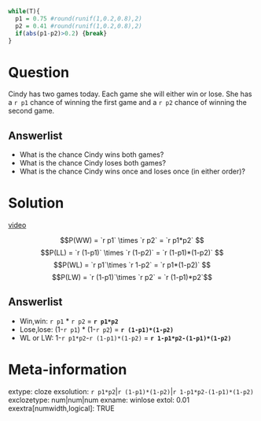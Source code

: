 ```r
while(T){
  p1 = 0.75 #round(runif(1,0.2,0.8),2)
  p2 = 0.41 #round(runif(1,0.2,0.8),2)
  if(abs(p1-p2)>0.2) {break}
}
```

Question
========
Cindy has two games today. Each game she will either win or lose. She has a `r p1` chance of winning the first game and a `r p2` chance of winning the second game.

Answerlist
--------
* What is the chance Cindy wins both games?
* What is the chance Cindy loses both games?
* What is the chance Cindy wins once and loses once (in either order)?


Solution
========


[video](https://vimeo.com/531918967){target="_blank"}

$$P(WW) = `r p1` \times `r p2` = `r p1*p2` $$
$$P(LL) = `r (1-p1)` \times `r (1-p2)` = `r (1-p1)*(1-p2)` $$
$$P(WL) = `r p1`\times `r 1-p2` = `r p1*(1-p2)` $$
$$P(LW) = `r (1-p1)`\times `r p2` = `r (1-p1)*p2`$$

Answerlist
--------
* Win,win: `r p1` * `r p2` =  **`r p1*p2`**
* Lose,lose: (1-`r p1`) * (1-`r p2`) =  **`r (1-p1)*(1-p2)`**
* WL or LW: 1-`r p1*p2`-`r (1-p1)*(1-p2)` = **`r 1-p1*p2-(1-p1)*(1-p2)`**




Meta-information
============
extype: cloze
exsolution: `r p1*p2`|`r (1-p1)*(1-p2)`|`r 1-p1*p2-(1-p1)*(1-p2)`
exclozetype: num|num|num
exname: winlose
extol: 0.01
exextra[numwidth,logical]: TRUE
